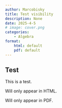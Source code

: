 ```yaml
---
author: Marcobisky
title: Test visibility
description: None
date: 2025-4-5
# image: cover.png
categories:
    - Algebra
format: 
    html: default
    pdf: default
---
```


## Test

This is a test.

::: {.content-visible when-format="html"}

Will only appear in HTML.

:::

::: {.content-visible when-format="pdf"}
Will only appear in PDF.
:::